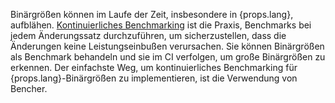 Binärgrößen können im Laufe der Zeit, insbesondere in {props.lang}, aufblähen. [Kontinuierliches Benchmarking][continuous benchmarking] ist die Praxis, Benchmarks bei jedem Änderungssatz durchzuführen, um sicherzustellen, dass die Änderungen keine Leistungseinbußen verursachen. Sie können Binärgrößen als Benchmark behandeln und sie im CI verfolgen, um große Binärgrößen zu erkennen. Der einfachste Weg, um kontinuierliches Benchmarking für {props.lang}-Binärgrößen zu implementieren, ist die Verwendung von Bencher.

[continuous benchmarking]: /de/docs/explanation/continuous-benchmarking/